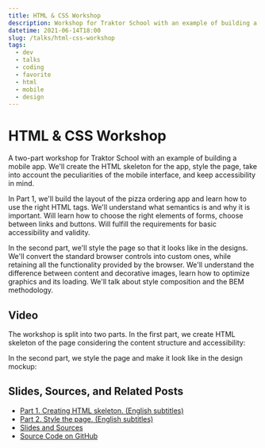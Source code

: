 ```yaml
---
title: HTML & CSS Workshop
description: Workshop for Traktor School with an example of building a mobile app. We'll build the HTML skeleton, style the page, take into account the peculiarities of the mobile interface, and keep accessibility in mind.
datetime: 2021-06-14T18:00
slug: /talks/html-css-workshop
tags:
  - dev
  - talks
  - coding
  - favorite
  - html
  - mobile
  - design
---
```


# HTML & CSS Workshop

A two-part workshop for Traktor School with an example of building a mobile app. We'll create the HTML skeleton for the app, style the page, take into account the peculiarities of the mobile interface, and keep accessibility in mind.

In Part 1, we'll build the layout of the pizza ordering app and learn how to use the right HTML tags. We'll understand what semantics is and why it is important. Will learn how to choose the right elements of forms, choose between links and buttons. Will fulfill the requirements for basic accessibility and validity.

In the second part, we'll style the page so that it looks like in the designs. We'll convert the standard browser controls into custom ones, while retaining all the functionality provided by the browser. We'll understand the difference between content and decorative images, learn how to optimize graphics and its loading. We'll talk about style composition and the BEM methodology.

## Video

The workshop is split into two parts. In the first part, we create HTML skeleton of the page considering the content structure and accessibility:

<YouTube
  src="https://www.youtube.com/embed/kbG5LjDmbEI"
  caption="Part 1. Creating HTML skeleton. (English subtitles.)"
/>

In the second part, we style the page and make it look like in the design mockup:

<YouTube
  src="https://www.youtube.com/embed/ZqLgzJ-8iGo"
  caption="Part 2. Style the page. (English subtitles.)"
/>

## Slides, Sources, and Related Posts

- [Part 1. Creating HTML skeleton. (English subtitles)](https://youtu.be/kbG5LjDmbEI)
- [Part 2. Style the page. (English subtitles)](https://youtu.be/ZqLgzJ-8iGo)
- [Slides and Sources](https://bespoyasov.me/slides/html-css-workshop/)
- [Source Code on GitHub](https://github.com/bespoyasov/traktor-html-css-workshop)
